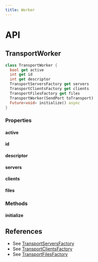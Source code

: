 ```yaml
---
title: Worker
---
```


# API

## TransportWorker

```dart title="Declaration"
class TransportWorker {
  bool get active 
  int get id
  int get descriptor
  TransportServersFactory get servers 
  TransportClientsFactory get clients 
  TransportFilesFactory get files 
  TransportWorker(SendPort toTransport)
  Future<void> initialize() async
}
```

### Properties

#### active

#### id

#### descriptor

#### servers

#### clients

#### files

### Methods

#### initialize

## References

* See [TransportServersFactory](server#TransportServersFactory)
* See [TransportClientsFactory](client#TransportClientsFactory)
* See [TransportFilesFactory](file#TransportFilesFactory)